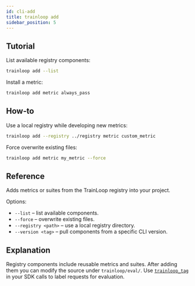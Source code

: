 ```yaml
---
id: cli-add
title: trainloop add
sidebar_position: 5
---
```


## Tutorial

List available registry components:

```bash
trainloop add --list
```

Install a metric:

```bash
trainloop add metric always_pass
```

## How‑to

Use a local registry while developing new metrics:

```bash
trainloop add --registry ../registry metric custom_metric
```

Force overwrite existing files:

```bash
trainloop add metric my_metric --force
```

## Reference

Adds metrics or suites from the TrainLoop registry into your project.

Options:

- `--list` – list available components.
- `--force` – overwrite existing files.
- `--registry <path>` – use a local registry directory.
- `--version <tag>` – pull components from a specific CLI version.

## Explanation

Registry components include reusable metrics and suites. After adding them you can modify the source under `trainloop/eval/`. Use [`trainloop_tag`](../docs/getting-started/quick-start.md#trainloop_tag) in your SDK calls to label requests for evaluation.
